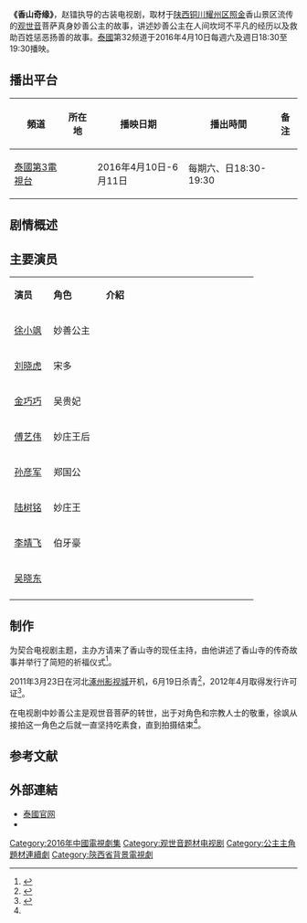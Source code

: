 {{电视节目信息框
| 名稱 =香山奇缘
| 原名 = 
| 圖片 = 香山奇缘.jpg
| 圖說 = 泰國第32频道播出海报
| 分類 = 古代、传奇
| 原創者 =
| 編劇 = 
| 導演 = 赵镭
| 演出 =[[徐小飒|徐小飒]]<br>[[刘晓虎|刘晓虎]]<br>[[傅艺伟|傅艺伟]]<br>[[金巧巧|金巧巧]]
| 配音 = 
| 旁白 = 
| 主題曲 =
| 片尾曲 =
| 作曲 = 
| 制作年份=2011年3月23日－6月19日
| 國家 = {{CHNML}}
| 語言 = [[普通话|普通话]]
| 季數 = 
| 原集數 = 32集
| 每集列表 = 
| 製片人 = 
| 執行製片 = 
| 制作公司 =西安文龙影视剧本文化有限公司
| 拍攝地 = [[涿州影视城|涿州影视城]]<br>[[照金镇|照金]]香山<br>北京[[十渡|十渡]]
| 攝像 = 
| 每集長 = 
| 頻道 =
| 電視網 = [[泰國第3電視台|泰國第3電視台]]
| 播出國家={{THA}}
| 集數 = 32
| 視頻制式 =
| 音頻制式 = 
| 開始 = 2016年4月10日
| 結束 = 6月11日
| 先於 =
| 後於 = 
| 相關劇集 = 
| 官方網站 =
}}
'''《香山奇缘》'''，赵镭执导的古装电视剧，取材于[[陕西|陕西]][[铜川|铜川]][[耀州区|耀州区]][[照金镇|照金]]香山景区流传的[[观世音|观世音]]菩萨真身妙善公主的故事，讲述妙善公主在人间坎坷不平凡的经历以及救助百姓惩恶扬善的故事。[[泰國|泰國]]第32频道于2016年4月10日每週六及週日18:30至19:30播映。

== 播出平台 ==
{| class="wikitable" style="text-align:center"
|- 
!頻道||所在地||播映日期||播出時間||备注
|-
|[[泰國第3電視台|泰國第3電視台]] ||{{THA}}||2016年4月10日-6月11日||每期六、日18:30-19:30||
|}

== 剧情概述 ==

== 主要演员 ==
{|class="wikitable" style="width:50%"
|- style="width:100%; background:cornflowerblue; color:white" align=center
|style="width:15%"|'''演员'''||style="width:20%"|'''角色'''||style="width:58%"|'''介紹'''
|-
|[[徐小飒|徐小飒]] || 妙善公主 ||
|-
|[[刘晓虎|刘晓虎]] || 宋多 ||
|-
|[[金巧巧|金巧巧]] || 吴贵妃 ||
|-
|[[傅艺伟|傅艺伟]] || 妙庄王后 ||
|-
|[[孙彦军|孙彦军]] || 郑国公 ||
|-
|[[陆树铭|陆树铭]] || 妙庄王 ||
|-
|[[李靖飞|李靖飞]] || 伯牙豪 ||
|-
|[[吴晓东|吴晓东]] || ||
|-
|}

== 制作 ==
为契合电视剧主题，主办方请来了香山寺的现任主持，由他讲述了香山寺的传奇故事并举行了简短的祈福仪式<ref>{{cite news| language =zh-hans| author =新浪娱乐| url =http://ent.sina.com.cn/v/m/2011-03-23/15483262107.shtml| title =《香山奇缘》开机 老三国演员剧中重聚| publisher =新浪| date =2011-03-23| accessdate =2013-11-23| archive-date =2013-12-03| archive-url =https://web.archive.org/web/20131203012132/http://ent.sina.com.cn/v/m/2011-03-23/15483262107.shtml| dead-url =no}}</ref>。

2011年3月23日在河北[[涿州影视城|涿州影视城]]开机，6月19日杀青<ref name=a>{{cite news| language =zh-hans| author =新浪娱乐| url =http://ent.sina.com.cn/v/m/2011-06-22/09273341244.shtml| title =《香山奇缘》杀青 惜春徐飒领衔演绎凄美传奇| publisher =新浪| date =2011-06-22| accessdate =2013-11-23| archive-date =2013-12-02| archive-url =https://web.archive.org/web/20131202225944/http://ent.sina.com.cn/v/m/2011-06-22/09273341244.shtml| dead-url =no}}</ref>，2012年4月取得发行许可证<ref>{{cite web|title=电视剧发行许可证|url=http://dsj.sarft.gov.cn/tims/site/views/include/quickSearch/checkIssue/result.shanty?ids=012aeaf1254e02a04028e4a22ae9dd7f|publisher=国家广电总局|accessdate=2019-04-27}}{{Dead link|date=2020年1月 |bot=InternetArchiveBot |fix-attempted=yes }}</ref>。

在电视剧中妙善公主是观世音菩萨的转世，出于对角色和宗教人士的敬重，徐飒从接拍这一角色之后就一直坚持吃素食，直到拍摄结束<ref name=a />。

== 参考文献 ==
{{reflist}}

==外部連結==
* [https://web.archive.org/web/20160616230137/http://www.krsubthai.com/%E0%B9%80%E0%B8%88%E0%B9%89%E0%B8%B2%E0%B9%81%E0%B8%A1%E0%B9%88%E0%B8%81%E0%B8%A7%E0%B8%99%E0%B8%AD%E0%B8%B4%E0%B8%A1 泰國官网]{{th}}
* {{douban|6961179}}

{{2016年中國大陸古裝/民初電視劇}}
{{DEFAULTSORT:X香}}
[[Category:2016年中國電視劇集|Category:2016年中國電視劇集]]
[[Category:观世音题材电视剧|Category:观世音题材电视剧]]
[[Category:公主主角題材連續劇|Category:公主主角題材連續劇]]
[[Category:陝西省背景電視劇|Category:陝西省背景電視劇]]